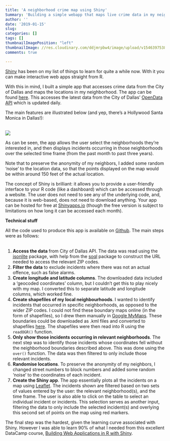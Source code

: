 ```yaml
---
title: 'A neighborhood crime map using Shiny'
Summary: 'Building a simple webapp that maps live crime data in my neighborhood'
author: ''
date: '2019-01-15'
slug: 
categories: []
tags: []
thumbnailImagePosition: "left"
thumbnailImage: //res.cloudinary.com/ddjmrpbw4/image/upload/v1546397538/crimemap.png
comments: true

---
```


[Shiny](https://shiny.rstudio.com/) has been on my list of things to learn for quite a while now. With it you can make interactive web apps straight from R. 

With this in mind, I built a simple app that accesses crime data from the City of Dallas and maps the locations in my neighborhood. The app can be found [here](https://stevedoogue.shinyapps.io/crimemap/). This accesses the latest data from the City of Dallas' [OpenData API](https://www.dallasopendata.com/Public-Safety/Police-Incidents/qv6i-rri7) which is updated daily.

The main features are illustrated below (and yep, there's a Hollywood Santa Monica in Dallas!):  
&nbsp;


![](https://res.cloudinary.com/ddjmrpbw4/image/upload/v1546723680/crimemapgif.gif)


As can be seen, the app allows the user select the neighborhoods they're interested in, and then displays incidents occurring in those neighborhoods over the selected time frame (from  the past month to past three years).

Note that to preserve the anonymity of my neighbors, I added some random 'noise' to the location data, so that the points displayed on the map would be within around 150 feet of the actual location.

The concept of Shiny is brilliant: it allows you to provide a user-friendly interface to your R code (like a dashboard) which can be accessed through a website. The user does not need to see any of the underlying code, and, because it is web-based, does not need to download anything. Your app can be hosted for free at [Shinyapps.io](https://shiny.rstudio.com/deploy/) (though the free version is subject to limitations on how long it can be accessed each month). 

__Technical stuff__

All the code used to produce this app is available on [Github](https://github.com/SteveRxD/Blog/tree/master/content/post/post03-crime-map). The main steps were as follows:  
&nbsp;

1. **Access the data** from City of Dallas API. The data was read using the [jsonlite](https://cran.r-project.org/web/packages/jsonlite/jsonlite.pdf) package, with help from the [soql](https://cran.r-project.org/web/packages/soql/soql.pdf) package to construct the URL needed to access the relevant ZIP codes.   
2. **Filter the data** to exclude incidents where there was not an actual offence, such as false alarms.  
3. **Create longitude and latitude columns**. The downloaded data included a 'geocoded coordinates' column, but I couldn't get this to play nicely with my map. I converted this to separate latitude and longitude columns, which worked fine.
4. **Create shapefiles of my local neighbourhoods**. I wanted to identify incidents that occurred in specific neighborhoods, as opposed to the wider ZIP codes. I could not find these boundary maps online (in the form of shapefiles), so I drew them manually in [Google MyMaps](https://www.google.com/maps/about/mymaps/). These boundaries could be downloaded as .kml files and converted to shapefiles [here](https://mygeodata.cloud/converter/kml-to-shp). The shapefiles were then read into R using the `readOGR()` function.
5. **Only show those incidents occurring in relevant neighborhoods**. The next step was to identify those incidents whose coordinates fell without the neighborhood boundaries described above. This was done using the `over()` function. The data was then filtered to only include those relevant incidents.
6. **Randomise locations**. To preserve the anonymity of my neighbors, I changed street numbers to block numbers and added some random 'noise' to the coordinates of each incident.
7. **Create the Shiny app**. The app essentially plots all the incidents on a map using [Leaflet](https://rstudio.github.io/leaflet/). The incidents shown are filtered based on two sets of values entered by the user: the relevant neighborhood(s), and the time frame. The user is also able to click on the table to select an individual incident or incidents. This selection serves as another input, filtering the data to only include the selected incident(s) and overlying this second set of points on the map using red markers.

The final step was the hardest, given the learning curve associated with Shiny. However I was able to learn 90% of what I needed from this excellent DataCamp course, [Building Web Applications in R with Shiny](https://www.datacamp.com/courses/building-web-applications-in-r-with-shiny).




